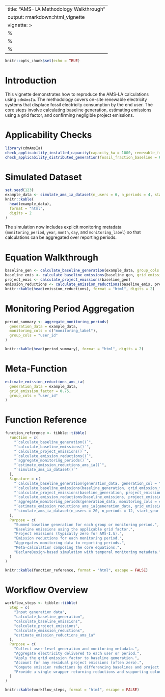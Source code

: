 
---
title: "AMS-I.A Methodology Walkthrough"
output: rmarkdown::html_vignette
vignette: >
  %\VignetteIndexEntry{AMS-I.A Methodology Walkthrough}
  %\VignetteEngine{knitr::rmarkdown}
  %\VignetteEncoding{UTF-8}
---

```r
knitr::opts_chunk$set(echo = TRUE)
```

# Introduction

This vignette demonstrates how to reproduce the AMS-I.A calculations using `cdmAmsIa`. The
methodology covers on-site renewable electricity systems that displace fossil electricity
consumption by the end user. The core steps involve calculating baseline generation, estimating
emissions using a grid factor, and confirming negligible project emissions.

# Applicability Checks

```r
library(cdmAmsIa)
check_applicability_installed_capacity(capacity_kw = 1000, renewable_fraction = 1)
check_applicability_distributed_generation(fossil_fraction_baseline = 0.85)
```

# Simulated Dataset

```r
set.seed(123)
example_data <- simulate_ams_ia_dataset(n_users = 6, n_periods = 4, start_year = 2024, start_month = 10)
knitr::kable(
  head(example_data),
  format = "html",
  digits = 2
)
```

The simulation now includes explicit monitoring metadata (`monitoring_period`, `year`, `month`,
`day`, and `monitoring_label`) so that calculations can be aggregated over reporting periods.

# Equation Walkthrough

```r
baseline_gen <- calculate_baseline_generation(example_data, group_cols = "user_id")
baseline_emis <- calculate_baseline_emissions(baseline_gen, grid_emission_factor = 0.75)
project_emis <- calculate_project_emissions(baseline_gen)
emission_reductions <- calculate_emission_reductions(baseline_emis, project_emis)
knitr::kable(head(emission_reductions), format = "html", digits = 2)
```

# Monitoring Period Aggregation

```r
period_summary <- aggregate_monitoring_periods(
  generation_data = example_data,
  monitoring_cols = c("monitoring_label"),
  group_cols = "user_id"
)

knitr::kable(head(period_summary), format = "html", digits = 2)
```

# Meta-Function

```r
estimate_emission_reductions_ams_ia(
  generation_data = example_data,
  grid_emission_factor = 0.75,
  group_cols = "user_id"
)
```

# Function Reference

```r
function_reference <- tibble::tibble(
  Function = c(
    "`calculate_baseline_generation()`",
    "`calculate_baseline_emissions()`",
    "`calculate_project_emissions()`",
    "`calculate_emission_reductions()`",
    "`aggregate_monitoring_periods()`",
    "`estimate_emission_reductions_ams_ia()`",
    "`simulate_ams_ia_dataset()`"
  ),
  Signature = c(
    "`calculate_baseline_generation(generation_data, generation_col = \"generation_kwh\", group_cols = NULL)`",
    "`calculate_baseline_emissions(baseline_generation, grid_emission_factor, output_col = \"baseline_emissions_tco2e\")`",
    "`calculate_project_emissions(baseline_generation, project_emission_factor = 0, output_col = \"project_emissions_tco2e\")`",
    "`calculate_emission_reductions(baseline_emissions, project_emissions, baseline_col = \"baseline_emissions_tco2e\", project_col = \"project_emissions_tco2e\", output_col = \"emission_reductions_tco2e\")`",
    "`aggregate_monitoring_periods(generation_data, monitoring_cols = c(\"year\", \"month\"), group_cols = \"user_id\")`",
    "`estimate_emission_reductions_ams_ia(generation_data, grid_emission_factor, project_emission_factor = 0, group_cols = NULL)`",
    "`simulate_ams_ia_dataset(n_users = 20, n_periods = 12, start_year = 2023, start_month = 1, mean_generation_kwh = 15000, sd_generation_kwh = 2000, grid_emission_factor = 0.75)`"
  ),
  Purpose = c(
    "Summed baseline generation for each group or monitoring period.",
    "Baseline emissions using the applicable grid factor.",
    "Project emissions (typically zero for AMS-I.A).",
    "Emission reductions for each monitoring period.",
    "Aggregates monitoring data to reporting periods.",
    "Meta-calculation composing the core equations.",
    "DeclareDesign-based simulation with temporal monitoring metadata."
  )
)

knitr::kable(function_reference, format = "html", escape = FALSE)
```

# Workflow Overview

```r
workflow_steps <- tibble::tibble(
  Step = c(
    "Input generation data",
    "calculate_baseline_generation",
    "calculate_baseline_emissions",
    "calculate_project_emissions",
    "calculate_emission_reductions",
    "estimate_emission_reductions_ams_ia"
  ),
  Purpose = c(
    "Collect user-level generation and monitoring metadata.",
    "Aggregate electricity delivered to each user or period.",
    "Apply the grid emission factor to baseline generation.",
    "Account for any residual project emissions (often zero).",
    "Compute emission reductions by differencing baselines and project values.",
    "Provide a single wrapper returning reductions and supporting columns."
  )
)

knitr::kable(workflow_steps, format = "html", escape = FALSE)
```
